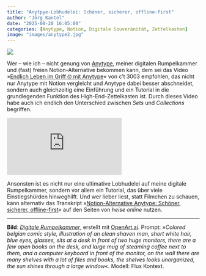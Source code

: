 ```yaml
---
title: "Anytpye-Lobhudelei: Schöner, sicherer, offline-first"
author: "Jörg Kantel"
date: "2025-08-20 16:05:00"
categories: [Anytype, Notion, Digitale Souveränität, Zettelkasten]
image: "images/anytype2.jpg"
---
```


[![](images/anytype2-b.jpg)](https://www.flickr.com/photos/schockwellenreiter/54717881007/)

Wer -- wie ich -- nicht genung von [Anytype](https://anytype.io/), meiner digitalen Rumpelkammer und (fast) freien Notion-Alternative bekommen kann, dem sei das Video »[Endlich Leben im Griff 🤓 mit Anytype](https://www.youtube.com/watch?v=MKvDdsa6oyY)« von c't&nbsp;3003 empfohlen, das nicht nur Anytype mit Notion vergleicht und Anytype dabei besser abschneidet, sondern auch gleichzeitig eine Einführung und ein Tutorial in die grundlegenden Funktion des High-End-Zettelkasten ist. Durch dieses Video habe auch ich endlich den Unterschied zwischen *Sets* und *Collections* begriffen.

<iframe class="if16_9" src="https://www.youtube.com/embed/MKvDdsa6oyY?si=vry1CFzRrhkyqF74" title="YouTube video player" frameborder="0" allow="accelerometer; autoplay; clipboard-write; encrypted-media; gyroscope; picture-in-picture; web-share" referrerpolicy="strict-origin-when-cross-origin" allowfullscreen></iframe>

Ansonsten ist es nicht nur eine ultimative Lobhudelei auf meine digitale Rumpelkammer, sondern vor allem ein Tutorial, das über viele Einstiegshürden hinweghilft. Und wer lieber liest, statt Filmchen zu schauen, kann alternativ das Transkript »[Notion-Alternative Anytype: Schöner, sicherer, offline-first](https://www.heise.de/news/Notion-Alternative-Anytype-Schoener-sicherer-offline-first-10349463.html)« auf den Seiten von *heise online* nutzen.


---

**Bild**: *[Digitale Rumpelkammer](https://www.flickr.com/photos/schockwellenreiter/54717881007/)*, erstellt mit [OpenArt.ai](https://openart.ai/home). Prompt: »*Colored belgian comic style, illustration of an clean shaven man, short white hair, blue eyes, glasses, sits at a desk in front of two huge monitors, there are a few open books on the desk, and large mug of steaming coffee next to them, and a computer keyboard in front of the monitor, on the wall there are many shelves with a lot of files and books, the shelves looks unorganized, the sun shines through a large window*«. Modell: Flux Kontext.